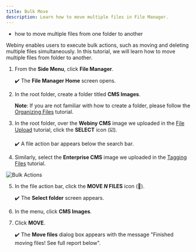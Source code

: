 ```yaml
---
title: Bulk Move
description: Learn how to move multiple files in File Manager.
---
```



<Alert type="success" title="WHAT YOU'LL LEARN">

- how to move multiple files from one folder to another

</Alert>


Webiny enables users to execute bulk actions, such as moving and deleting multiple files simultaneously. In this tutorial, we will learn how to move multiple files from folder to another.


1. From the **Side Menu**, click **File Manager**.

    ✔️ The **File Manager Home** screen opens.

2. In the root folder, create a folder titled **CMS Images**.

    **Note**: If you are not familiar with how to create a folder, please follow the [Organizing Files](../file-manager/organizing-files) tutorial.

3. In the root folder, over the **Webiny CMS** image we uploaded in the [File Upload](../file-manager/upload-file) tutorial, click the **SELECT** icon (☑️).

    ✔️ A file action bar appears below the search bar.

4. Similarly, select the **Enterprise CMS** image we uploaded in the [Tagging Files](../file-manager/upload-file) tutorial.

![Bulk Actions](./assets/bulk-move/selected-files.png)

5. In the file action bar, click the **MOVE *N* FILES** icon (📁).

    ✔️ The **Select folder** screen appears.

6. In the menu, click **CMS Images**.

7. Click **MOVE**.

    ✔️ The **Move files** dialog box appears with the message "Finished moving files! See full report below".

    